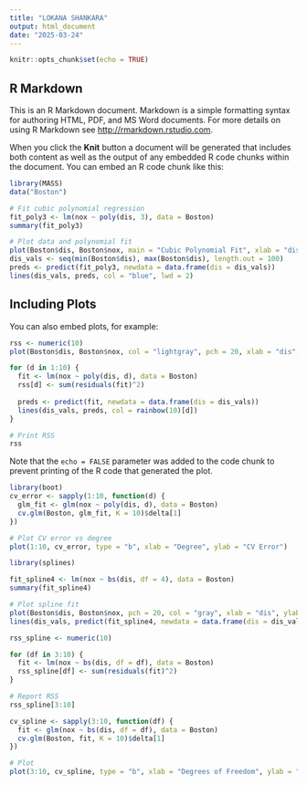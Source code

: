 ```yaml
---
title: "LOKANA SHANKARA"
output: html_document
date: "2025-03-24"
---
```


```r
knitr::opts_chunk$set(echo = TRUE)
```

## R Markdown

This is an R Markdown document. Markdown is a simple formatting syntax for authoring HTML, PDF, and MS Word documents. For more details on using R Markdown see <http://rmarkdown.rstudio.com>.

When you click the **Knit** button a document will be generated that includes both content as well as the output of any embedded R code chunks within the document. You can embed an R code chunk like this:

```r
library(MASS)
data("Boston")

# Fit cubic polynomial regression
fit_poly3 <- lm(nox ~ poly(dis, 3), data = Boston)
summary(fit_poly3)

# Plot data and polynomial fit
plot(Boston$dis, Boston$nox, main = "Cubic Polynomial Fit", xlab = "dis", ylab = "nox", pch = 20, col = "gray")
dis_vals <- seq(min(Boston$dis), max(Boston$dis), length.out = 100)
preds <- predict(fit_poly3, newdata = data.frame(dis = dis_vals))
lines(dis_vals, preds, col = "blue", lwd = 2)

```

## Including Plots

You can also embed plots, for example:

```r
rss <- numeric(10)
plot(Boston$dis, Boston$nox, col = "lightgray", pch = 20, xlab = "dis", ylab = "nox")

for (d in 1:10) {
  fit <- lm(nox ~ poly(dis, d), data = Boston)
  rss[d] <- sum(residuals(fit)^2)
  
  preds <- predict(fit, newdata = data.frame(dis = dis_vals))
  lines(dis_vals, preds, col = rainbow(10)[d])
}

# Print RSS
rss

```

Note that the `echo = FALSE` parameter was added to the code chunk to prevent printing of the R code that generated the plot.

```r
library(boot)
cv_error <- sapply(1:10, function(d) {
  glm_fit <- glm(nox ~ poly(dis, d), data = Boston)
  cv.glm(Boston, glm_fit, K = 10)$delta[1]
})

# Plot CV error vs degree
plot(1:10, cv_error, type = "b", xlab = "Degree", ylab = "CV Error")
```

```r
library(splines)

fit_spline4 <- lm(nox ~ bs(dis, df = 4), data = Boston)
summary(fit_spline4)

# Plot spline fit
plot(Boston$dis, Boston$nox, pch = 20, col = "gray", xlab = "dis", ylab = "nox")
lines(dis_vals, predict(fit_spline4, newdata = data.frame(dis = dis_vals)), col = "red", lwd = 2)
```

```r
rss_spline <- numeric(10)

for (df in 3:10) {
  fit <- lm(nox ~ bs(dis, df = df), data = Boston)
  rss_spline[df] <- sum(residuals(fit)^2)
}

# Report RSS
rss_spline[3:10]
```


```r
cv_spline <- sapply(3:10, function(df) {
  fit <- glm(nox ~ bs(dis, df = df), data = Boston)
  cv.glm(Boston, fit, K = 10)$delta[1]
})

# Plot
plot(3:10, cv_spline, type = "b", xlab = "Degrees of Freedom", ylab = "CV Error")
```





